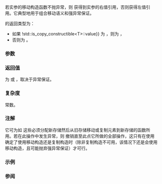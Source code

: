 {{cpp/title|move_if_noexcept}}
{{cpp/utility/navbar}}
{{dcl begin}}
{{dcl header|utility}}
{{dcla|since=c++11|constexpr=c++14|
template&lt; class T &gt;
/* 见下文 */ move_if_noexcept( T&amp; x ) noexcept;
}}
{{dcl end}}

若实参的移动构造函数不抛异常，则 {{tt|move_if_noexcept}} 获得到实参的右值引用，否则获得左值引用。它典型地用于组合移动语义和强异常保证。

{{tt|std::move_if_noexcept}} 的返回类型为：
* 如果 {{c|std::is_nothrow_move_constructible&lt;T&gt;::value {{!!}} !std::is_copy_constructible&lt;T&gt;::value}} 为 {{c|true}}，则为 {{c|T&amp;&amp;}}，
* 否则为 {{c|const T&amp;}}。

===参数===
{{par begin}}
{{par|x|要移动或复制的对象}}
{{par end}}

===返回值===
为 {{c|std::move(x)}} 或 {{c|x}}，取决于异常保证。

===复杂度===
常数。

===注解===
它可为如 {{c|std::vector::resize}} 这些必须分配新存储然后从旧存储移动或复制元素到新存储的函数所用。若在此操作中发生异常，则 {{c|std::vector::resize}} 撤销直至此点它所做的全部操作，这只有在使用 {{tt|std::move_if_noexcept}} 确定了使用移动构造还是复制构造时（除非复制构造不可用，该情况下还是会使用移动构造，且可能抛弃强异常保证）才可行。

===示例===
{{example
|code=
#include &lt;iostream&gt;
#include &lt;utility&gt;

struct Bad
{
    Bad() {}
    Bad(Bad&amp;&amp;) // 可能抛出
    {
        std::cout &lt;&lt; "调用了可能抛出的移动构造函数\n";
    }
    Bad(const Bad&amp;) // 亦可能抛出
    {
        std::cout &lt;&lt; "调用了可能抛出的复制构造函数\n";
    }
};

struct Good
{
    Good() {}
    Good(Good&amp;&amp;) noexcept // 将不抛出
    {
        std::cout &lt;&lt; "调用了无抛出的移动构造函数\n";
    }
    Good(const Good&amp;) noexcept // 将不抛出
    {
        std::cout &lt;&lt; "调用了无抛出的复制构造函数\n";
    }
};

int main()
{
    Good g;
    Bad b;
    [[maybe_unused]] Good g2 = std::move_if_noexcept(g);
    [[maybe_unused]] Bad b2 = std::move_if_noexcept(b);
}
|output=
调用了无抛出的移动构造函数
调用了可能抛出的复制构造函数
}}

===参阅===
{{dsc begin}}
{{dsc inc|cpp/utility/dsc forward}}
{{dsc inc|cpp/utility/dsc move}}
{{dsc end}}

{{langlinks|de|en|es|fr|it|ja|pt|ru}}